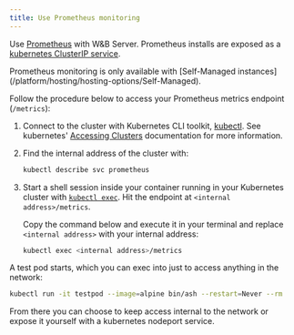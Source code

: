 ```yaml
---
title: Use Prometheus monitoring
---
```


Use [Prometheus](https://prometheus.io/docs/introduction/overview/) with W&B Server. Prometheus installs are exposed as a [kubernetes ClusterIP service](https://github.com/wandb/terraform-kubernetes-wandb/blob/main/main.tf#L225).

<Warning>
Prometheus monitoring is only available with [Self-Managed instances](/platform/hosting/hosting-options/Self-Managed).
</Warning>


Follow the procedure below to access your Prometheus metrics endpoint (`/metrics`):

1. Connect to the cluster with Kubernetes CLI toolkit, [kubectl](https://kubernetes.io/docs/reference/kubectl/). See kubernetes' [Accessing Clusters](https://kubernetes.io/docs/tasks/access-application-cluster/access-cluster/) documentation for more information.
2. Find the internal address of the cluster with:

    ```bash
    kubectl describe svc prometheus
    ```

3. Start a shell session inside your container running in your Kubernetes cluster with [`kubectl exec`](https://kubernetes.io/docs/reference/generated/kubectl/kubectl-commands). Hit the endpoint at `<internal address>/metrics`.

   Copy the command below and execute it in your terminal and replace `<internal address>` with your internal address:

   ```bash
   kubectl exec <internal address>/metrics
   ```

A test pod starts, which you can exec into just to access anything in the network:

```bash
kubectl run -it testpod --image=alpine bin/ash --restart=Never --rm
```

From there you can choose to keep access internal to the network or expose it yourself with a kubernetes nodeport service.